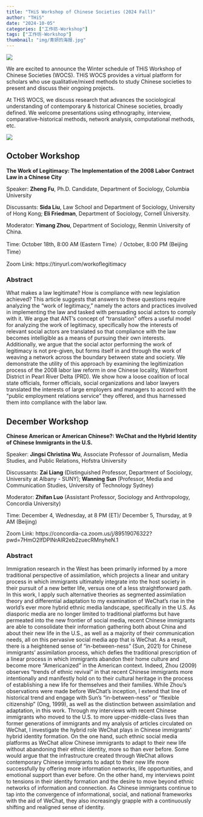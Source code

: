 ```yaml
---
title: "THiS Workshop of Chinese Societies (2024 Fall)"
author: "THiS"
date: "2024-10-05"
categories: ["工作坊-Workshop"]
tags: ["工作坊-Workshop"]
thumbnail: "img/青妍的海报.jpg"
---
```


![](/img/logo1.png)

We are excited to announce the Winter schedule of THiS Workshop of Chinese Societies (WOCS). THiS WOCS provides a virtual platform for scholars who use qualitative/mixed methods to study Chinese societies to present and discuss their ongoing projects. 

At THiS WOCS, we discuss research that advances the sociological understanding of contemporary & historical Chinese societies, broadly defined. We welcome presentations using ethnography, interview, comparative-historical methods, network analysis, computational methods, etc.

![](/img/logo2.png)

## October Workshop

**The Work of Legitimacy: The Implementation of the 2008 Labor Contract Law in a Chinese City**

Speaker: **Zheng Fu**, Ph.D. Candidate, Department of Sociology, Columbia University

Discussants: **Sida Liu**, Law School and Department of Sociology, University of Hong Kong; **Eli Friedman**, Department of Sociology, Cornell University. 

Moderator: **Yimang Zhou**, Department of Sociology, Renmin University of China.

Time: October 18th, 8:00 AM (Eastern Time）/ October, 8:00 PM (Beijing Time）

Zoom Link: https://tinyurl.com/workoflegitimacy

### Abstract

What makes a law legitimate? How is compliance with new legislation achieved? This article suggests that answers to these questions require analyzing the “work of legitimacy,” namely the actors and practices involved in implementing the law and tasked with persuading social actors to comply with it. We argue that ANT’s concept of “translation” offers a useful model for analyzing the work of legitimacy, specifically how the interests of relevant social actors are translated so that compliance with the law becomes intelligible as a means of pursuing their own interests. Additionally, we argue that the social actor performing the work of legitimacy is not pre-given, but forms itself in and through the work of weaving a network across the boundary between state and society. We demonstrate the utility of this approach by examining the legitimization process of the 2008 labor law reform in one Chinese locality, Waterfront District in Pearl River Delta (PRD). We show how a loose coalition of local state officials, former officials, social organizations and labor lawyers translated the interests of large employers and managers to accord with the “public employment relations service” they offered, and thus harnessed them into compliance with the labor law.    

## December Workshop

**Chinese American or American Chinese?: WeChat and the Hybrid Identity of Chinese Immigrants in the U.S.**

Speaker: **Jingsi Christina Wu**, Associate Professor of Journalism, Media Studies, and Public Relations, Hofstra University

Discussants: **Zai Liang** (Distinguished Professor, Department of Sociology, University at Albany - SUNY); **Wanning Sun** (Professor, Media and Communication Studies, University of Technology Sydney)

Moderator: **Zhifan Luo** (Assistant Professor, Sociology and Anthropology, Concordia University)

Time: December 4, Wednesday, at 8 PM (ET)/ December 5, Thursday, at 9 AM (Beijing)


Zoom Link: https://concordia-ca.zoom.us/j/89519076322?pwd=7HmO2IfDPlNrAIR2eb2zuecRMnyheN.1

### Abstract

Immigration research in the West has been primarily informed by a more traditional perspective of assimilation, which projects a linear and unitary process in which immigrants ultimately integrate into the host society in their pursuit of a new better life, versus one of a less straightforward path. In this work, I apply such alternative theories as segmented assimilation theory and differential adaptation to my examination of WeChat’s rise in the world’s ever more hybrid ethnic media landscape, specifically in the U.S. 
As diasporic media are no longer limited to traditional platforms but have permeated into the new frontier of social media, recent Chinese immigrants are able to consolidate their information gathering both about China and about their new life in the U.S., as well as a majority of their communication needs, all on this pervasive social media app that is WeChat. As a result, there is a heightened sense of “in-between-ness” (Sun, 2021) for Chinese immigrants’ assimilation process, which defies the traditional prescription of a linear process in which immigrants abandon their home culture and become more “Americanized” in the American context. Indeed, Zhou (2009) observes “trends of ethnic revival” in that recent Chinese immigrants more intentionally and manifestly hold on to their cultural heritage in the process of establishing a new life for themselves and their families.
While Zhou’s observations were made before WeChat’s inception, I extend that line of historical trend and engage with Sun’s “in-between-ness” or “flexible citizenship” (Ong, 1999), as well as the distinction between assimilation and adaptation, in this work. Through my interviews with recent Chinese immigrants who moved to the U.S. to more upper-middle-class lives than former generations of immigrants and my analysis of articles circulated on WeChat, I investigate the hybrid role WeChat plays in Chinese immigrants’ hybrid identity formation. On the one hand, such ethnic social media platforms as WeChat allow Chinese immigrants to adapt to their new life without abandoning their ethnic identity, more so than ever before. Some would argue that the infrastructure created through WeChat allows contemporary Chinese immigrants to adapt to their new life more successfully by offering more information networks, life opportunities, and emotional support than ever before. On the other hand, my interviews point to tensions in their identity formation and the desire to move beyond ethnic networks of information and connection. As Chinese immigrants continue to tap into the convergence of informational, social, and national frameworks with the aid of WeChat, they also increasingly grapple with a continuously shifting and realigned sense of identity.

